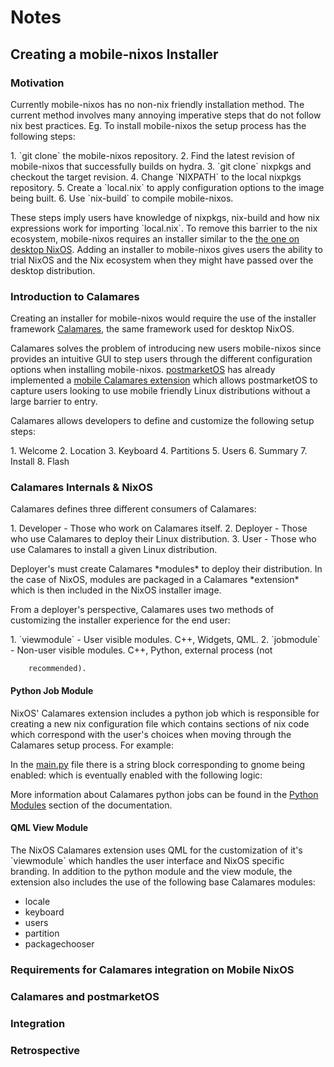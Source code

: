 =Notes=

==Creating a mobile-nixos Installer==

===Motivation===

Currently mobile-nixos has no non-nix friendly installation method. The current
method involves many annoying imperative steps that do not follow nix best
practices. Eg. To install mobile-nixos the setup process has the following
steps:

1. `git clone` the mobile-nixos repository.
2. Find the latest revision of mobile-nixos that successfully builds on hydra.
3. `git clone` nixpkgs and checkout the target revision.
4. Change `NIXPATH` to the local nixpkgs repository.
5. Create a `local.nix` to apply configuration options to the image being built.
6. Use `nix-build` to compile mobile-nixos.

These steps imply users have knowledge of nixpkgs, nix-build and how nix
expressions work for importing `local.nix`. To remove this barrier to the nix
ecosystem, mobile-nixos requires an installer similar to the
[[https://nixos.org/blog/announcements.html|the one on desktop NixOS]]. Adding
an installer to mobile-nixos gives users the ability to trial NixOS and the Nix
ecosystem when they might have passed over the desktop distribution.

===Introduction to Calamares===

Creating an installer for mobile-nixos would require the use of the installer
framework [[https://github.com/calamares/calamares|Calamares]], the same
framework used for desktop NixOS.

{{https://user-images.githubusercontent.com/91113/156779445-4305802a-9d97-4c48-9763-2431d9602d20.png|nixos calamares screenshot}}

Calamares solves the problem of introducing new users mobile-nixos since
provides an intuitive GUI to step users through the different configuration
options when installing mobile-nixos. [[https://postmarketos.org/|postmarketOS]]
has already implemented a
[[https://github.com/calamares/calamares-extensions/blob/calamares/modules/mobile/CMakeLists.txt|mobile Calamares extension]] which allows postmarketOS to capture users looking to use
mobile friendly Linux distributions without a large barrier to entry.

{{https://postmarketos.org/static/img/2020-07/ondev-welcome.png|postmarketos calamares screenshot}}

Calamares allows developers to define and customize the following setup steps:

1. Welcome
2. Location
3. Keyboard
4. Partitions
5. Users
6. Summary
7. Install
8. Flash

===Calamares Internals & NixOS===

Calamares defines three different consumers of Calamares:

1. Developer - Those who work on Calamares itself.
2. Deployer - Those who use Calamares to deploy their Linux distribution.
3. User - Those who use Calamares to install a given Linux distribution.

Deployer's must create Calamares *modules* to deploy their distribution. In the
case of NixOS, modules are packaged in a Calamares *extension* which is then
included in the NixOS installer image.

From a deployer's perspective, Calamares uses two methods of customizing the
installer experience for the end user:

1. `viewmodule` - User visible modules. C++, Widgets, QML.
2. `jobmodule` - Non-user visible modules. C++, Python, external process (not
	 recommended).

====Python Job Module====

NixOS' Calamares extension includes a python job which is responsible for
creating a new nix configuration file which contains sections of nix code which
correspond with the user's choices when moving through the Calamares setup
process. For example:

In the
[[https://github.com/NixOS/calamares-nixos-extensions/blob/calamares/modules/nixos/main.py|main.py]]
file there is a string block corresponding to gnome being enabled:
{{{python
cfggnome = """  # Enable the X11 windowing system.
  services.xserver.enable = true;
  # Enable the GNOME Desktop Environment.
  services.xserver.displayManager.gdm.enable = true;
  services.xserver.desktopManager.gnome.enable = true;
"""
}}}
which is eventually enabled with the following logic:
{{{python
if gs.value("packagechooser_packagechooser") == "gnome":
		cfg += cfggnome
}}}

More information about Calamares python jobs can be found in the
[[https://github.com/calamares/calamares/blob/calamares/src/modules/README.md#python-modules|Python Modules]] section of the documentation.

====QML View Module====

The NixOS Calamares extension uses QML for the customization of it's
`viewmodule` which handles the user interface and NixOS specific branding. In
addition to the python module and the view module, the extension also includes
the use of the following base Calamares modules:

* locale
* keyboard
* users
* partition
* packagechooser

===Requirements for Calamares integration on Mobile NixOS===
===Calamares and postmarketOS===
===Integration===
===Retrospective===
